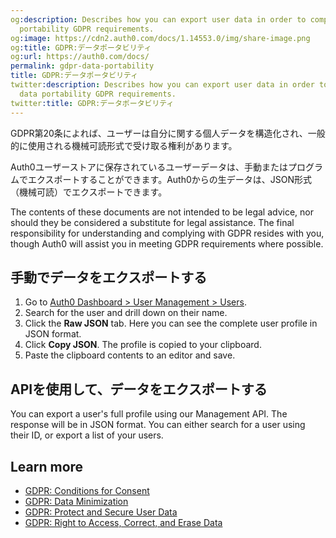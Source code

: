 ```yaml
---
og:description: Describes how you can export user data in order to comply with data
  portability GDPR requirements.
og:image: https://cdn2.auth0.com/docs/1.14553.0/img/share-image.png
og:title: GDPR:データポータビリティ
og:url: https://auth0.com/docs/
permalink: gdpr-data-portability
title: GDPR:データポータビリティ
twitter:description: Describes how you can export user data in order to comply with
  data portability GDPR requirements.
twitter:title: GDPR:データポータビリティ
---
```


GDPR第20条によれば、ユーザーは自分に関する個人データを構造化され、一般的に使用される機械可読形式で受け取る権利があります。

Auth0ユーザーストアに保存されているユーザーデータは、手動またはプログラムでエクスポートすることができます。Auth0からの生データは、JSON形式（機械可読）でエクスポートできます。

<Callout icon="file-lines" color="#0EA5E9" iconType="regular">

The contents of these documents are not intended to be legal advice, nor should they be considered a substitute for legal assistance. The final responsibility for understanding and complying with GDPR resides with you, though Auth0 will assist you in meeting GDPR requirements where possible.

</Callout>

## 手動でデータをエクスポートする

1. Go to [Auth0 Dashboard > User Management > Users](https://manage.auth0.com/#/users).
2. Search for the user and drill down on their name.
3. Click the **Raw JSON** tab. Here you can see the complete user profile in JSON format.
4. Click **Copy JSON**. The profile is copied to your clipboard.
5. Paste the clipboard contents to an editor and save.

## APIを使用して、データをエクスポートする

You can export a user's full profile using our <Tooltip tip="Management API: A product to allow customers to perform administrative tasks." cta="View Glossary" href="/docs/glossary?term=Management+API">Management API</Tooltip>. The response will be in JSON format. You can either search for a user using their ID, or export a list of your users.

## Learn more

* [GDPR: Conditions for Consent](/docs/secure/data-privacy-and-compliance/gdpr/gdpr-conditions-for-consent)
* [GDPR: Data Minimization](/docs/secure/data-privacy-and-compliance/gdpr/gdpr-data-minimization)
* [GDPR: Protect and Secure User Data](/docs/secure/data-privacy-and-compliance/gdpr/gdpr-protect-and-secure-user-data)
* [GDPR: Right to Access, Correct, and Erase Data](/docs/secure/data-privacy-and-compliance/gdpr/gdpr-right-to-access-correct-and-erase-data)